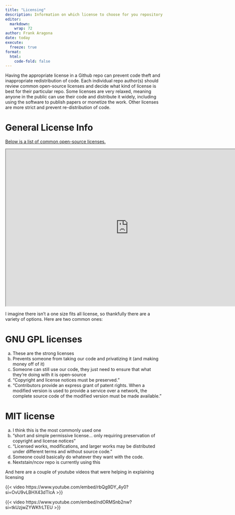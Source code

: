 ```yaml
---
title: "Licensing"
description: Information on which license to choose for you repository
editor: 
  markdown: 
    wrap: 72
author: Frank Aragona
date: today
execute: 
  freeze: true
format: 
  html: 
    code-fold: false
---
```


Having the appropriate license in a Github repo can prevent code theft and inappropriate redistribution of code. Each individual repo author(s) should review common open-source licenses and decide what kind of license is best for their particular repo. Some licenses are very relaxed, meaning anyone in the public can use their code and distribute it widely, including using the software to publish papers or monetize the work. Other licenses are more strict and prevent re-distribution of code.


# General License Info

[Below is a list of common open-source licenses.](https://choosealicense.com/licenses/)

```{=html}
<iframe width="780" height="500" src="https://choosealicense.com/licenses/" title="Github Licenses"></iframe>
```

I imagine there isn't a one size fits all license, so thankfully there are a variety of options. Here are two common ones:

# GNU GPL licenses

a.  These are the strong licenses
b.  Prevents someone from taking our code and privatizing it (and making
    money off of it)
c.  Someone can still use our code, they just need to ensure that what
    they're doing with it is open-source
d.  "Copyright and license notices must be preserved."
e.  "Contributors provide an express grant of patent rights. When a
    modified version is used to provide a service over a network, the
    complete source code of the modified version must be made
    available."

# MIT license

a.  I think this is the most commonly used one
b.  "short and simple permissive license... only requiring preservation
    of copyright and license notices"
c.  "Licensed works, modifications, and larger works may be distributed
    under different terms and without source code."
d.  Someone could basically do whatever they want with the code.
e.  Nextstain/ncov repo is currently using this

And here are a couple of youtube videos that were helping in explaining
licensing

{{< video https://www.youtube.com/embed/rbQg9DY_4y0?si=OvU9vLBHX43dTIcA >}}

{{< video https://www.youtube.com/embed/ndORMSnb2nw?si=tkUzjwZYWKfrLTEU >}}


